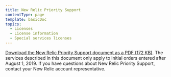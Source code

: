 ```yaml
---
title: New Relic Priority Support
contentType: page
template: basicDoc
topics:
  - Licenses
  - License information
  - Special services licenses
---
```


[Download the New Relic Priority Support document as a PDF (172 KB)](/sites/default/files/atoms/files/PrioritySupportEssentials_08012019.pdf "Link opens in a new window"). The services described in this document only apply to initial orders entered after August 1, 2019. If you have questions about New Relic Priority Support, contact your New Relic account representative.
